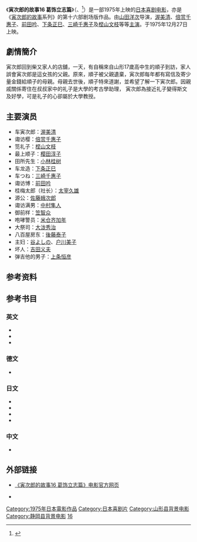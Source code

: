 {{noteTA
|1=zh-hans:寅次郎的故事; zh-hant:男人真命苦;
}}
{{Infobox Film
| name = 寅次郎的故事16 葛饰立志篇<br><small>男はつらいよ 葛飾立志篇<br>Tora-san, the Intellectual</small>
| image = 
| caption = 
| director = [[山田洋次|山田洋次]]
| producer = [[岛津清|岛津清]]
| writer = 山田洋次<br>朝间义隆
| starring = [[渥美清|渥美清]]<br>[[㭴山文枝|㭴山文枝]]
| music = [[山本直纯|山本直纯]]
| cinematography = 高羽哲夫
| editing = 石井岩
| distributor = [[松竹|松竹]]
| released = {{Film date|1975|12|27}}
| runtime = 100分钟
| country = {{JPN}}
| language = 日语
| budget = 
| gross = 
| preceded_by = [[寅次郎的故事15_鸳鸯伞|寅次郎的故事15 鸳鸯伞]]
| followed_by = [[寅次郎的故事17_再见夕阳|寅次郎的故事17 再见夕阳]]
}}

《'''寅次郎的故事16 葛饰立志篇'''》（{{lang-ja|男はつらいよ 葛飾立志篇}}、{{lang-en|Tora-san, the Intellectual；又名：Tora-san Meets a Lady Scholar}}<ref>{{cite web|url=http://www.citwf.com/film257065.htm|title=OTOKO WA TSURAIYO -KATSUSHIKA RISSHI-HEN|accessdate=2013-05-07|publisher=[[Complete_Index_to_World_Film|Complete Index to World Film]]|archive-date=2012-09-13|archive-url=https://web.archive.org/web/20120913075326/http://www.citwf.com/film257065.htm|dead-url=no}}</ref>）是一部1975年上映的[[日本|日本]][[喜剧电影|喜剧电影]]，亦是《[[寅次郎的故事|寅次郎的故事]]系列》的第十六部剧场版作品。由[[山田洋次|山田洋次]]导演，[[渥美清|渥美清]]、[[倍赏千惠子|倍赏千惠子]]、[[前田吟|前田吟]]、[[下条正巳|下条正巳]]、[[三崎千惠子|三崎千惠子]]及[[㭴山文枝|㭴山文枝]]等等[[主演|主演]]。于1975年12月27日上映。

==劇情簡介==
寅次郎回到柴又家人的店舖，一天，有自稱來自山形17歲高中生的順子到訪，家人誤會寅次郎是這女孩的父親。原來，順子被父親遺棄，寅次郎每年都有寫信及寄少量金錢給順子的母親。母親去世後，順子特來道謝，並希望了解一下寅次郎。因親戚關係寄住在叔叔家中的礼子是大學的考古學助理， 寅次郎為接近礼子變得斯文及好學，可是礼子的心卻屬於大學教授。

==主要演员==
*车寅次郎：[[渥美清|渥美清]]
*诹访樱：[[倍赏千惠子|倍赏千惠子]]
*笕礼子：[[㭴山文枝|㭴山文枝]]
*最上顺子：[[樱田淳子|樱田淳子]]
*田所先生：[[小林桂树|小林桂树]]
*车龙造：[[下条正巳|下条正巳]]
*车つね：[[三崎千惠子|三崎千惠子]]
*诹访博：[[前田吟|前田吟]]
*桂梅太郎（社长）：[[太宰久雄|太宰久雄]]
*源公：[[佐藤蛾次郎|佐藤蛾次郎]]
*诹访满男：[[中村隼人|中村隼人]]
*御前样：[[笠智众|笠智众]]
*咆哮警员：[[米仓齐加年|米仓齐加年]]
*大祭司：[[大泷秀治|大泷秀治]]
*八百屋房东：[[後藤泰子|後藤泰子]]
*主妇：[[谷よしの|谷よしの]]、[[户川美子|户川美子]]
*坏人：[[吉田义夫|吉田义夫]]
*弹吉他的男子：[[上条恒彦|上条恒彦]]

==参考资料==
{{reflist}}

==参考书目==
===英文===
* {{cite web|url=http://ftvdb.bfi.org.uk/sift/title/305824|title=OTOKO WA TSURAI YO KATSUSHIKA RISSHI-HEN (1975)|accessdate=2013-05-07|publisher=[[英国电影协会|英国电影协会]]|language=en|archive-url=https://web.archive.org/web/20121017231919/http://ftvdb.bfi.org.uk/sift/title/305824|archive-date=2012-10-17|dead-url=yes}}
* {{cite web|url=http://www.citwf.com/film257065.htm|title=OTOKO WA TSURAIYO -KATSUSHIKA RISSHI-HEN|accessdate=2013-05-07|publisher=[[Complete_Index_to_World_Film|Complete Index to World Film]]|language=en|archive-date=2012-09-13|archive-url=https://web.archive.org/web/20120913075326/http://www.citwf.com/film257065.htm|dead-url=no}}
* {{cite news |title= Film: Japanese Suds |first= A.H.|last= Weiler|newspaper= [[纽约时报|纽约时报]] |date= 1977-04-27 |accessdate= 2013-05-07 |language=en}}

===德文===
* {{cite web|url=http://www.molodezhnaja.ch/torasan16.htm|title=Tora-San, the Intellectual|accessdate=2013-05-07|publisher=[http://www.molodezhnaja.ch/ www.molodezhnaja.ch]|language=de|archive-date=2013-05-20|archive-url=https://web.archive.org/web/20130520015401/http://molodezhnaja.ch/torasan16.htm|dead-url=no}}

===日文===
* {{cite web|url=http://www.allcinema.net/prog/show_c.php?num_c=145312|title=男はつらいよ　葛飾立志篇  (1975)|accessdate=2013-05-07|publisher=[http://www.allcinema.net/ www.allcinema.net]|language=ja|archive-date=2012-10-18|archive-url=https://web.archive.org/web/20121018035826/http://www.allcinema.net/prog/show_c.php?num_c=145312|dead-url=no}}
* {{cite web|url=http://www.japanese-cinema-db.jp/details/12483|title=男はつらいよ 葛飾立志篇|accessdate=2013-05-07|publisher=[http://www.japanese-cinema-db.jp/index.php 日本电影院数据库]（[[日本文化厅|日本文化厅]]）|language=ja|deadurl=yes|archiveurl=https://web.archive.org/web/20120226055152/http://www.japanese-cinema-db.jp/details/12483|archivedate=2012-02-26}}
* {{cite web|url=http://www.jmdb.ne.jp/1975/cy003890.htm|title=男はつらいよ 葛飾立志篇|accessdate=2013-05-07|language=ja|publisher=[[日本电影数据库|日本电影数据库]]|archive-date=2013-11-05|archive-url=https://web.archive.org/web/20131105081644/http://www.jmdb.ne.jp/1975/cy003890.htm|dead-url=no}}
* {{cite web|url=http://www.kinejun.jp/cinema/id/18452|title=男はつらいよ 葛飾立志篇|accessdate=2013-05-07|language=ja|publisher=[[电影旬报|电影旬报]]|deadurl=yes|archiveurl=https://web.archive.org/web/20120309141945/http://www.kinejun.jp/cinema/id/18452|archivedate=2012-03-09}}

===中文===
* {{cite web|url=http://movie.douban.com/subject/1499629/|title=寅次郎的故事16 葛饰立志篇|accessdate=2013-05-07|publisher=豆瓣电影|archive-date=2015-08-04|archive-url=https://web.archive.org/web/20150804081547/http://movie.douban.com/subject/1499629/|dead-url=no}}

==外部链接==
* {{ja icon}} [https://web.archive.org/web/20130615222100/http://www.tora-san.jp/toranomaki/movie16/ 《寅次郎的故事16 葛饰立志篇》电影官方网页]
* {{en icon}} {{imdb title|0073497|寅次郎的故事16 葛饰立志篇}}

{{寅次郎的故事}}

{{DEFAULTSORT:Tora-san-16}}
[[Category:1975年日本電影作品|Category:1975年日本電影作品]]
[[Category:日本喜剧片|Category:日本喜剧片]]
[[Category:山形县背景电影|Category:山形县背景电影]]
[[Category:静岡县背景电影|Category:静岡县背景电影]]
[[Category:寅次郎的故事系列|16]]